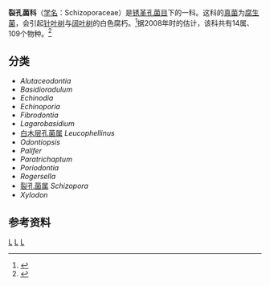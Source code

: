 {{Automatic Taxobox
| taxon = Schizoporaceae
| authority = Jülich (1982)
| image = Schizopora.paradoxa2.-.lindsey.jpg
| image_caption = 近光彩裂孔菌 ''Schizopora paradoxa''
| subdivision_ranks = 属
| subdivision = 参见内文
}}

'''裂孔菌科'''（[[学名|学名]]：Schizoporaceae）是[[锈革孔菌目|锈革孔菌目]]下的一科。这科的[[真菌|真菌]]为[[腐生生物|腐生菌]]，会引起[[针叶树|针叶树]]与[[阔叶树|阔叶树]]的白色腐朽。<ref name="isbn0-85199-827-5">{{cite book |author= Cannon PF, Kirk PM.|title=Fungal Families of the World|publisher=CABI|location=Wallingford |year=2007 |pages= |isbn=0-85199-827-5 |oclc= |doi= |accessdate=}}</ref>据2008年时的估计，该科共有14属、109个物种。<ref name=Kirk2008>{{cite book |author=Kirk PM, Cannon PF, Minter DW, Stalpers JA. |title=Dictionary of the Fungi |url=https://archive.org/details/dictionaryfungit00kirk |edition=10th |publisher=CABI |location=Wallingford |year=2008|page=[https://archive.org/details/dictionaryfungit00kirk/page/620 620]|isbn=978-0-85199-826-8}}</ref>

== 分类 ==
*''Alutaceodontia''
*''Basidioradulum''
*''Echinodia''
*''Echinoporia''
*''Fibrodontia''
*''Lagarobasidium''
*[[白木层孔菌属|白木层孔菌属]] ''Leucophellinus''
*''Odontiopsis''
*''Palifer''
*''Paratrichaptum''
*''Poriodontia''
*''Rogersella''
*[[裂孔菌属|裂孔菌属]] ''Schizopora''
*''Xylodon''

== 参考资料 ==
{{reflist}}

{{真菌类小作品}}
{{Taxonbar}}
[[Category:锈革孔菌目|L]]
[[Category:裂孔菌科|L]]
[[Category:_1982年描述的分类群|L]]